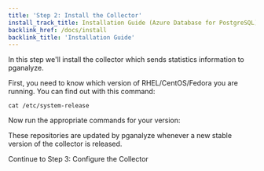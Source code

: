 ```yaml
---
title: 'Step 2: Install the Collector'
install_track_title: Installation Guide (Azure Database for PostgreSQL)
backlink_href: /docs/install
backlink_title: 'Installation Guide'
---
```



In this step we'll install the collector which sends statistics information to pganalyze.

First, you need to know which version of RHEL/CentOS/Fedora you are running. You can find out with this command:

```
cat /etc/system-release
```

Now run the appropriate commands for your version:

<CollectorPkgInstallInstructions kind='yum' />

These repositories are updated by pganalyze whenever a new stable version of the collector is released.

<Link className="btn btn-success" to="03_configure_the_collector_package">
  Continue to Step 3: Configure the Collector
</Link>
